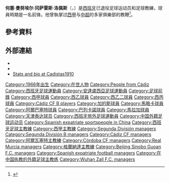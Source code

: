 {{noteTA
|G1=Football
|G2=laliga
}}

{{Infobox football biography
| name = 何塞·冈萨雷斯<br>''José González''
| image = 
| image_size = 
| caption = 
| fullname = José Manuel González López
| birth_date = {{birth date and age|1966|10|14|df=y}}
| birth_place = {{ESP}}[[加的斯|加的斯]]
| height = {{height|m=1.86}}
| position = [[前鋒_(足球)|前鋒]]
| currentclub = 
| clubnumber =
| youthyears1 = | youthclubs1 = [[加的斯足球俱樂部|加的斯]]
| years1 = 1984–1986 | clubs1 = {{link-en|加的斯足球俱樂部B|Cádiz CF B|加的斯预备队}} | caps1 =    | goals1 = 
| years2 = 1984–1991 | clubs2 = [[加的斯足球俱樂部|加的斯]]                           | caps2 = 94 | goals2 = 16
| years3 = 1991–1993 | clubs3 = [[皇家馬略卡體育會|马略卡]]                           | caps3 = 26 | goals3 = 3
| years4 = 1993–1994 | clubs4 = [[阿爾巴塞特足球會|阿尔瓦塞特]]                       | caps4 = 10 | goals4 = 0
| years5 = 1994–1995 | clubs5 = [[巴列卡诺闪电|巴列卡诺]]                             | caps5 = 8  | goals5 = 0
| years6 = 1996      | clubs6 = [[馬拉加足球俱樂部|马拉加]]                           | caps6 = 12 | goals6 = 1
| years7 = 1996–1997 | clubs7 = [[天津泰达足球俱乐部|天津泰达]]                       | caps7 =    | goals7 = 
| totalcaps = 150 | totalgoals = 20
| nationalyears1 = | nationalteam1 = | nationalcaps1 = | nationalgoals1 = 
| manageryears1 = 2001–2002  | managerclubs1 = [[加的斯足球俱樂部|加的斯]] (青年隊)
| manageryears2 = 2002–2004  | managerclubs2 = [[加的斯足球俱樂部|加的斯]]
| manageryears3 = 2004–2005  | managerclubs3 = [[阿爾巴塞特足球會|阿尔瓦塞特]]
| manageryears4 = 2006–2007  | managerclubs4 = [[加的斯足球俱樂部|加的斯]]
| manageryears5 = 2008       | managerclubs5 = [[科尔多瓦足球俱乐部|科尔多瓦]]
| manageryears6 = 2009–2010  | managerclubs6 = [[皇家穆爾西亞足球俱樂部|穆尔西亚]]
| manageryears7 = 2010–2012  | managerclubs7 = [[加的斯足球俱樂部|加的斯]]
| manageryears8 = 2014–2016  | managerclubs8 = [[北京中赫国安足球俱乐部|北京中赫国安]]（助理教練）
| manageryears9 = 2016       | managerclubs9 = [[格拉纳达足球俱乐部|格拉纳达]]
| manageryears10 = 2016–2017 | managerclubs10 = [[北京中赫国安足球俱乐部|北京中赫国安]]
| manageryears11 = 2018      | managerclubs11 = [[馬拉加足球俱樂部|马拉加]]
| manageryears12 = 2020      | managerclubs12 = [[武汉卓尔职业足球俱乐部|武汉卓尔]]
| manageryears13 = 2021 | managerclubs13 = [[大连人足球俱乐部|大连人]]
| club-update = 
| nationalteam-update = 
}}
'''何塞·曼努埃尔·冈萨雷斯·洛佩斯'''（{{lang-es|José Manuel González López}}，{{bd|1966年|10月14日||}}）是[[西班牙|西班牙]]已退役足球运动员和足球教練，球員時期是一名前锋。他曾執掌过[[西班牙足球甲級聯賽|西甲]]与[[中國足球超級聯賽|中超]]的多家俱樂部的教鞭<ref>{{cite news |title=武汉卓尔官宣何塞成新帅 前国安主帅重返中超 |url=https://sports.sina.cn/china/2020-01-04/detail-iihnzahk1906890.d.html?from=wap |publisher=新浪體育 |accessdate=2020-07-18 |archive-date=2020-07-18 |archive-url=https://web.archive.org/web/20200718120113/https://sports.sina.cn/china/2020-01-04/detail-iihnzahk1906890.d.html?from=wap |dead-url=no }}</ref>。

== 參考資料 ==
{{Reflist|2}}

== 外部連結 ==
*{{BDFutbol|1493|José González}}
*{{BDFutbol manager|1493|José González}}
*[http://cadistas1910.com/ficha_jugador.php?idjugador=474&sid=6e29a18835252e687d4312c5f9bbaeb8 Stats and bio at Cadistas1910]{{Wayback|url=http://cadistas1910.com/ficha_jugador.php?idjugador=474&sid=6e29a18835252e687d4312c5f9bbaeb8 |date=20200719091630 }} 

{{start box}}
{{S-sports}}
{{succession box|
 before=[[李铁|李铁]]|
 title=[[武汉卓尔足球俱乐部|武汉卓尔足球俱乐部]]主教练|
 years= 2020|
 after=[[庞利|庞利]] (代理)
}}
{{end box}}

{{武汉卓尔主教练}}
{{2017年中超分类名单北京}}
{{2020年中超分类名单武汉}}

{{Authority control}}
{{DEFAULTSORT:Gonzalez Lopez, Jose Manuel}}
[[Category:1966年出生|Category:1966年出生]]
[[Category:在世人物|Category:在世人物]]
[[Category:People_from_Cádiz|Category:People from Cádiz]]
[[Category:西班牙足球運動員|Category:西班牙足球運動員]]
[[Category:安達盧西亞足球運動員|Category:安達盧西亞足球運動員]]
[[Category:足球前鋒|Category:足球前鋒]]
[[Category:西甲球員|Category:西甲球員]]
[[Category:西乙球員|Category:西乙球員]]
[[Category:西乙二球員|Category:西乙二球員]]
[[Category:西丙球員|Category:西丙球員]]
[[Category:Cádiz_CF_B_players|Category:Cádiz CF B players]]
[[Category:加的斯球員|Category:加的斯球員]]
[[Category:馬略卡球員|Category:馬略卡球員]]
[[Category:阿爾巴塞特球員|Category:阿爾巴塞特球員]]
[[Category:巴列卡諾球員|Category:巴列卡諾球員]]
[[Category:馬拉加球員|Category:馬拉加球員]]
[[Category:天津泰达球员|Category:天津泰达球员]]
[[Category:西班牙旅外足球運動員|Category:西班牙旅外足球運動員]]
[[Category:中国外籍足球运动员|Category:中国外籍足球运动员]]
[[Category:Spanish_expatriate_sportspeople_in_China|Category:Spanish expatriate sportspeople in China]]
[[Category:西班牙足球主教練|Category:西班牙足球主教練]]
[[Category:西甲主教練|Category:西甲主教練]]
[[Category:Segunda_División_managers|Category:Segunda División managers]]
[[Category:Segunda_División_B_managers|Category:Segunda División B managers]]
[[Category:Cádiz_CF_managers|Category:Cádiz CF managers]]
[[Category:阿爾瓦塞特主教練|Category:阿爾瓦塞特主教練]]
[[Category:Córdoba_CF_managers|Category:Córdoba CF managers]]
[[Category:Real_Murcia_managers|Category:Real Murcia managers]]
[[Category:格蘭納達主教練|Category:格蘭納達主教練]]
[[Category:Beijing_Sinobo_Guoan_F.C._managers|Category:Beijing Sinobo Guoan F.C. managers]]
[[Category:Spanish_expatriate_football_managers|Category:Spanish expatriate football managers]]
[[Category:在中国执教的外籍足球主教练|Category:在中国执教的外籍足球主教练]]
[[Category:Wuhan_Zall_F.C._managers|Category:Wuhan Zall F.C. managers]]